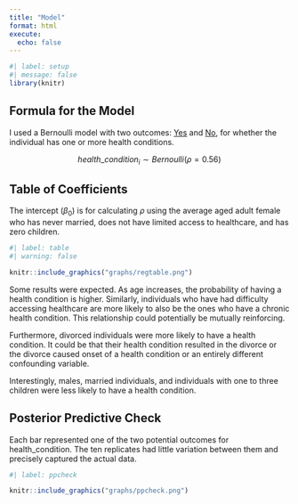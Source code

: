 ```yaml
---
title: "Model"
format: html
execute:
  echo: false
---
```


```r
#| label: setup
#| message: false
library(knitr)
```

## Formula for the Model

I used a Bernoulli model with two outcomes: [Yes]{.underline} and [No]{.underline}, for whether the individual has one or more health conditions.

$$health\_condition_{i} \sim Bernoulli(\rho = 0.56)$$

```{=tex}
\begin{equation}
\begin{aligned}
health\_condition_{i} = 
      & \beta_{0} \\
    + & \beta_{1} \cdot age_i \\
    + & \beta_{2} \cdot sex_i \\
    + & \beta_{3} \cdot marital\_status_i \\
    + & \beta_{4} \cdot limited\_access_{i} \\
    + & \beta_{5} \cdot num\_of\_children_{i} \\
    + & \epsilon_{i} \\
\end{aligned}
\end{equation}
```
## Table of Coefficients

The intercept ($\beta_{0}$) is for calculating $\rho$ using the average aged adult female who has never married, does not have limited access to healthcare, and has zero children.

```r
#| label: table
#| warning: false

knitr::include_graphics("graphs/regtable.png")
```

Some results were expected. As age increases, the probability of having a health condition is higher. Similarly, individuals who have had difficulty accessing healthcare are more likely to also be the ones who have a chronic health condition. This relationship could potentially be mutually reinforcing.

Furthermore, divorced individuals were more likely to have a health condition. It could be that their health condition resulted in the divorce or the divorce caused onset of a health condition or an entirely different confounding variable.

Interestingly, males, married individuals, and individuals with one to three children were less likely to have a health condition.

## Posterior Predictive Check

Each bar represented one of the two potential outcomes for health_condition. The ten replicates had little variation between them and precisely captured the actual data.

```r
#| label: ppcheck

knitr::include_graphics("graphs/ppcheck.png")
```
